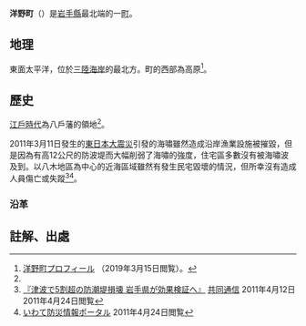 {{日本町村|
自治體名=洋野|
町村=町|
圖像=[[File:JR_Taneichi_sta_001r.jpg|240px]]|
圖像說明=[[種市站|種市站]]|
町村章=[[File:Hirono_Iwate_chapter.JPG|100px]]|
日文原名=洋野町|
平假名=ひろのちょう|
羅馬字拼音=Hirono-chō|
都道府縣=岩手縣|
支廳=|
郡=九戶郡|
編號= 03507-6 |
面積=303.2|
邊界未定=|
人口=17,029|
統計時間=2013年7月1日|
自治體=[[岩手縣|岩手縣]]<br />[[久慈市|久慈市]]<br />[[九戶郡|九戶郡]]：[[輕米町|輕米町]]<br />[[青森縣|青森縣]]<br />[[三戶郡|三戶郡]]：[[階上町|階上町]]|
樹=[[赤松|赤松]]|
花=[[杜鵑花|杜鵑花]]|
鳥=[[海鷗|海鷗]]|
其他象徵物=|
其他象徵=|
首長=[[水上信宏|水上信宏]]|
議員數=18|
郵遞區號=028-7995|
所在地=九戶郡洋野町種市第23地割27番地|
電話號碼=194-65-2111|
外部連結= http://www.town.hirono.iwate.jp/ |
經度=|
緯度=|
地圖=|
註記=
}}
'''洋野町'''（{{jpn|j=洋野町|hg=ひろのちょう|rm=Hirono chō|f=y}}）是[[岩手縣|岩手縣]]最北端的一[[町|町]]。

==地理==
東面太平洋，位於[[三陸海岸|三陸海岸]]的最北方。町的西部為高原<ref name="profile">[http://www.town.hirono.iwate.jp/intro/profile.html 洋野町プロフィール] {{Wayback|url=http://www.town.hirono.iwate.jp/intro/profile.html |date=20200214220736 }}（2019年3月15日閲覧）。</ref>。

== 歷史 ==
[[江戶時代|江戶時代]]為八戶藩的領地<ref name="profile"/>。

2011年3月11日發生的[[東日本大震災|東日本大震災]]引發的海嘯雖然造成沿岸漁業設施被摧毀，但是因為有高12公尺的防波堤而大幅削弱了海嘯的強度，住宅區多數沒有被海嘯波及到。以八木地區為中心的近海區域雖然有發生民宅毀壞的情況，但所幸沒有造成人員傷亡或失蹤<ref>[http://www.47news.jp/CN/201104/CN2011041201000147.html 『津波で5割超の防潮堤損壊 岩手県が効果検証へ』] {{Wayback|url=http://www.47news.jp/CN/201104/CN2011041201000147.html |date=20110924195717 }}[[共同通信|共同通信]] 2011年4月12日 2011年4月24日閲覧</ref><ref>[http://sv032.office.pref.iwate.jp/~bousai/ いわて防災情報ポータル] {{Wayback|url=http://sv032.office.pref.iwate.jp/~bousai/ |date=20110424215729 }} 2011年4月24日閲覧</ref>。

=== 沿革 ===

== 註解、出處 ==
{{Reflist}}

{{岩手縣}}{{Authority control}}